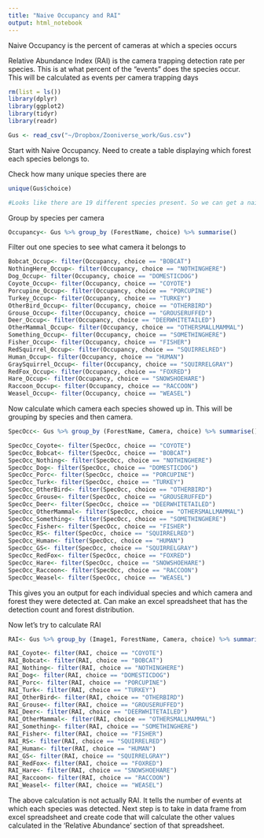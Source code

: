 ```yaml
---
title: "Naive Occupancy and RAI"
output: html_notebook
---
```


Naive Occupancy is the percent of cameras at which a species occurs

Relative Abundance Index (RAI) is the camera trapping detection rate per species. This is at what percent of the "events" does the species occur. This will be calculated as events per camera trapping days

```r
rm(list = ls())
library(dplyr)
library(ggplot2)
library(tidyr)
library(readr)

Gus <- read_csv("~/Dropbox/Zooniverse_work/Gus.csv")
```

Start with Naive Occupancy. Need to create a table displaying which forest each species belongs to. 

Check how many unique species there are
```r
unique(Gus$choice)

#Looks like there are 19 different species present. So we can get a naive occupancy for each species
```

Group by species per camera 

```r
Occupancy<- Gus %>% group_by (ForestName, choice) %>% summarise()
```

Filter out one species to see what camera it belongs to
```r
Bobcat_Occup<- filter(Occupancy, choice == "BOBCAT")
NothingHere_Occup<- filter(Occupancy, choice == "NOTHINGHERE")
Dog_Occup<- filter(Occupancy, choice == "DOMESTICDOG")
Coyote_Occup<- filter(Occupancy, choice == "COYOTE")
Porcupine_Occup<- filter(Occupancy, choice == "PORCUPINE")
Turkey_Occup<- filter(Occupancy, choice == "TURKEY")
OtherBird_Occup<- filter(Occupancy, choice == "OTHERBIRD")
Grouse_Occup<- filter(Occupancy, choice == "GROUSERUFFED")
Deer_Occup<- filter(Occupancy, choice == "DEERWHITETAILED")
OtherMammal_Occup<- filter(Occupancy, choice == "OTHERSMALLMAMMAL")
Something_Occup<- filter(Occupancy, choice == "SOMETHINGHERE")
Fisher_Occup<- filter(Occupancy, choice == "FISHER")
RedSquirrel_Occup<- filter(Occupancy, choice == "SQUIRRELRED")
Human_Occup<- filter(Occupancy, choice == "HUMAN")
GraySquirrel_Occup<- filter(Occupancy, choice == "SQUIRRELGRAY")
RedFox_Occup<- filter(Occupancy, choice == "FOXRED")
Hare_Occup<- filter(Occupancy, choice == "SNOWSHOEHARE")
Raccoon_Occup<- filter(Occupancy, choice == "RACCOON")
Weasel_Occup<- filter(Occupancy, choice == "WEASEL")
```


Now calculate which camera each species showed up in. This will be grouping by species and then camera.

```r
SpecOcc<- Gus %>% group_by (ForestName, Camera, choice) %>% summarise()

SpecOcc_Coyote<- filter(SpecOcc, choice == "COYOTE")
SpecOcc_Bobcat<- filter(SpecOcc, choice == "BOBCAT")
SpecOcc_Nothing<- filter(SpecOcc, choice == "NOTHINGHERE")
SpecOcc_Dog<- filter(SpecOcc, choice == "DOMESTICDOG")
SpecOcc_Porc<- filter(SpecOcc, choice == "PORCUPINE")
SpecOcc_Turk<- filter(SpecOcc, choice == "TURKEY")
SpecOcc_OtherBird<- filter(SpecOcc, choice == "OTHERBIRD")
SpecOcc_Grouse<- filter(SpecOcc, choice == "GROUSERUFFED")
SpecOcc_Deer<- filter(SpecOcc, choice == "DEERWHITETAILED")
SpecOcc_OtherMammal<- filter(SpecOcc, choice == "OTHERSMALLMAMMAL")
SpecOcc_Something<- filter(SpecOcc, choice == "SOMETHINGHERE")
SpecOcc_Fisher<- filter(SpecOcc, choice == "FISHER")
SpecOcc_RS<- filter(SpecOcc, choice == "SQUIRRELRED")
SpecOcc_Human<- filter(SpecOcc, choice == "HUMAN")
SpecOcc_GS<- filter(SpecOcc, choice == "SQUIRRELGRAY")
SpecOcc_RedFox<- filter(SpecOcc, choice == "FOXRED")
SpecOcc_Hare<- filter(SpecOcc, choice == "SNOWSHOEHARE")
SpecOcc_Raccoon<- filter(SpecOcc, choice == "RACCOON")
SpecOcc_Weasel<- filter(SpecOcc, choice == "WEASEL")
```

This gives you an output for each individual species and which camera and forest they were detected at. Can make an excel spreadsheet that has the detection count and forest distribution.


Now let's try to calculate RAI
```r
RAI<- Gus %>% group_by (Image1, ForestName, Camera, choice) %>% summarise()

RAI_Coyote<- filter(RAI, choice == "COYOTE")
RAI_Bobcat<- filter(RAI, choice == "BOBCAT")
RAI_Nothing<- filter(RAI, choice == "NOTHINGHERE")
RAI_Dog<- filter(RAI, choice == "DOMESTICDOG")
RAI_Porc<- filter(RAI, choice == "PORCUPINE")
RAI_Turk<- filter(RAI, choice == "TURKEY")
RAI_OtherBird<- filter(RAI, choice == "OTHERBIRD")
RAI_Grouse<- filter(RAI, choice == "GROUSERUFFED")
RAI_Deer<- filter(RAI, choice == "DEERWHITETAILED")
RAI_OtherMammal<- filter(RAI, choice == "OTHERSMALLMAMMAL")
RAI_Something<- filter(RAI, choice == "SOMETHINGHERE")
RAI_Fisher<- filter(RAI, choice == "FISHER")
RAI_RS<- filter(RAI, choice == "SQUIRRELRED")
RAI_Human<- filter(RAI, choice == "HUMAN")
RAI_GS<- filter(RAI, choice == "SQUIRRELGRAY")
RAI_RedFox<- filter(RAI, choice == "FOXRED")
RAI_Hare<- filter(RAI, choice == "SNOWSHOEHARE")
RAI_Raccoon<- filter(RAI, choice == "RACCOON")
RAI_Weasel<- filter(RAI, choice == "WEASEL")
```

The above calculation is not actually RAI. It tells the number of events at which each species was detected. Next step is to take in data frame from excel spreadsheet and create code that will calculate the other values calculated in the 'Relative Abundance' section of that spreadsheet.



